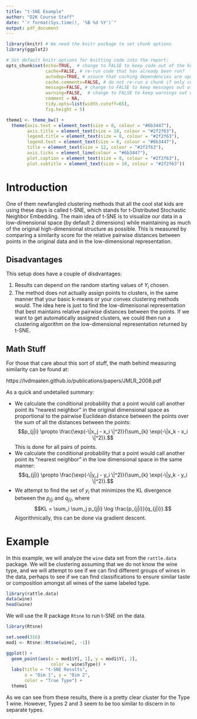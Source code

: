 ```yaml
---
title: "t-SNE Example"
author: "D2K Course Staff"
date: "`r format(Sys.time(), '%B %d %Y')`"
output: pdf_document
---
```


```r
library(knitr) # We need the knitr package to set chunk options
library(ggplot2)

# Set default knitr options for knitting code into the report:
opts_chunk$set(echo=TRUE,  # change to FALSE to keep code out of the knitted document
               cache=FALSE, # re-run code that has already been run?
               autodep=TRUE, # assure that caching dependencies are updated correctly
               cache.comments=FALSE, # do not re-run a chunk if only comments are changed
               message=FALSE, # change to FALSE to keep messages out of the knitted document
               warning=FALSE,  # change to FALSE to keep warnings out of the knitted document
               comment = NA,
               tidy.opts=list(width.cutoff=65),
               fig.height = 5)

theme1 <- theme_bw() +
  theme(axis.text = element_text(size = 8, colour = "#6b3447"),
        axis.title = element_text(size = 10, colour = "#2f2f63"),
        legend.title = element_text(size = 8, colour = "#2f2f63"),
        legend.text = element_text(size = 8, colour = "#6b3447"), 
        title = element_text(size = 12, colour = "#2f2f63"), 
        axis.ticks = element_line(colour = "#6b3447"),
        plot.caption = element_text(size = 8, colour = "#2f2f63"),
        plot.subtitle = element_text(size = 10, colour = "#2f2f63"))
```

# Introduction

One of them newfangled clustering methods that all the cool stat kids are using these days is called t-SNE, which stands for t-Distributed Stochastic Neighbor Embedding. The main idea of t-SNE is to visualize our data in a low-dimensional space (by default 2 dimensions) while maintaining as much of the original high-dimensional structure as possible. This is measured by comparing a similarity score for the relative pairwise distances between points in the original data and in the low-dimensional representation.

## Disadvantages

This setup does have a couple of disdvantages:

1. Results can depend on the random starting values of $Y_i$ chosen.
2. The method does not actually assign points to clusters, in the same manner that your basic k-means or your convex clustering methods would. The idea here is just to find the low-dimenisonal representation that best maintains relative pairwise distances between the points. If we want to get automatically assigned clusters, we could then run a clustering algorithm on the low-dimensional representation returned by t-SNE.

## Math Stuff

For those that care about this sort of stuff, the math behind measuring similarity can be found at: 

https://lvdmaaten.github.io/publications/papers/JMLR_2008.pdf

As a quick and undetailed summary:

- We calculate the conditional probability that a point would call another point its "nearest neighbor" in the original dimensional space as proportional to the pairwise Euclidean distance between the points over the sum of all the distances between the points: $$p_{j|i} \propto \frac{\exp(-\|x_j - x_i \|^2)}{\sum_{k} \exp(-\|x_k - x_i \|^2)}.$$ This is done for all pairs of points.
- We calculate the conditional probability that a point would call another point its "nearest neighbor" in the low dimensional space in the same manner: $$q_{j|i} \propto \frac{\exp(-\|y_j - y_i \|^2)}{\sum_{k} \exp(-\|y_k - y_i \|^2)}.$$
- We attempt to find the set of $y_i$ that minimizes the KL divergence between the $p_{j|i}$ and $q_{j|i}$, where $$KL = \sum_i \sum_j p_{j|i} \log \frac{p_{j|i}}{q_{j|i}}.$$ Algorithmically, this can be done via gradient descent.


\newpage

# Example

In this example, we will analyze the `wine` data set from the `rattle.data` package. We will be clustering assuming that we do not know the wine type, and we will attempt to see if we can find different groups of wines in the data, perhaps to see if we can find classifications to ensure similar taste or composition amongst all wines of the same labeled type.

```r
library(rattle.data)
data(wine)
head(wine)
```

We will use the R package `Rtsne` to run t-SNE on the data. 

```r
library(Rtsne)
```

```r
set.seed(316)
mod1 <- Rtsne::Rtsne(wine[, -1])
```

```r
ggplot() +
  geom_point(aes(x = mod1$Y[, 1], y = mod1$Y[, 2],
                 color = wine$Type)) +
  labs(title = "t-SNE Results",
       x = "Dim 1", y = "Dim 2",
       color = "True Type") +
  theme1
```

As we can see from these results, there is a pretty clear cluster for the Type 1 wine. However, Types 2 and 3 seem to be too similar to discern in to separate types.

